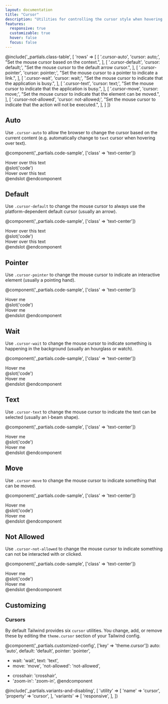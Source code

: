 ```yaml
---
layout: documentation
title: "Cursor"
description: "Utilities for controlling the cursor style when hovering over an element."
features:
  responsive: true
  customizable: true
  hover: false
  focus: false
---
```


@include('_partials.class-table', [
  'rows' => [
    [
      '.cursor-auto',
      'cursor: auto;',
      "Set the mouse cursor based on the context.",
    ],
    [
      '.cursor-default',
      'cursor: default;',
      "Set the mouse cursor to the default arrow cursor.",
    ],
    [
      '.cursor-pointer',
      'cursor: pointer;',
      "Set the mouse cursor to a pointer to indicate a link.",
    ],
    [
      '.cursor-wait',
      'cursor: wait;',
      "Set the mouse cursor to indicate that the application is busy.",
    ],
    [
      '.cursor-text',
      'cursor: text;',
      "Set the mouse cursor to indicate that the application is busy.",
    ],
    [
      '.cursor-move',
      'cursor: move;',
      "Set the mouse cursor to indicate that the element can be moved.",
    ],
    [
      '.cursor-not-allowed',
      'cursor: not-allowed;',
      "Set the mouse cursor to indicate that the action will not be executed.",
    ],
  ]
])

## Auto

Use `.cursor-auto` to allow the browser to change the cursor based on the current content (e.g. automatically change to `text` cursor when hovering over text).

@component('_partials.code-sample', ['class' => 'text-center'])
<div className="cursor-auto max-w-xs p-2 bg-gray-200 mx-auto">
  Hover over this text
</div>
@slot('code')
<div className="cursor-auto ...">
  Hover over this text
</div>
@endslot
@endcomponent

## Default

Use `.cursor-default` to change the mouse cursor to always use the platform-dependent default cursor (usually an arrow).

@component('_partials.code-sample', ['class' => 'text-center'])
<div className="cursor-default max-w-xs p-2 bg-gray-200 mx-auto">
  Hover over this text
</div>
@slot('code')
<div className="cursor-default ...">
  Hover over this text
</div>
@endslot
@endcomponent

## Pointer

Use `.cursor-pointer` to change the mouse cursor to indicate an interactive element (usually a pointing hand).

@component('_partials.code-sample', ['class' => 'text-center'])
<div className="cursor-pointer max-w-xs p-2 bg-gray-200 mx-auto">
  Hover me
</div>
@slot('code')
<div className="cursor-pointer ...">
  Hover me
</div>
@endslot
@endcomponent

## Wait

Use `.cursor-wait` to change the mouse cursor to indicate something is happening in the background (usually an hourglass or watch).

@component('_partials.code-sample', ['class' => 'text-center'])
<div className="cursor-wait max-w-xs p-2 bg-gray-200 mx-auto">
  Hover me
</div>
@slot('code')
<div className="cursor-wait ...">
  Hover me
</div>
@endslot
@endcomponent

## Text

Use `.cursor-text` to change the mouse cursor to indicate the text can be selected (usually an I-beam shape).

@component('_partials.code-sample', ['class' => 'text-center'])
<div className="cursor-text max-w-xs p-2 bg-gray-200 mx-auto">
  Hover me
</div>
@slot('code')
<div className="cursor-text ...">
  Hover me
</div>
@endslot
@endcomponent

## Move

Use `.cursor-move` to change the mouse cursor to indicate something that can be moved.

@component('_partials.code-sample', ['class' => 'text-center'])
<div className="cursor-move max-w-xs p-2 bg-gray-200 mx-auto">
  Hover me
</div>
@slot('code')
<div className="cursor-move ...">
  Hover me
</div>
@endslot
@endcomponent

## Not Allowed

Use `.cursor-not-allowed` to change the mouse cursor to indicate something can not be interacted with or clicked.

@component('_partials.code-sample', ['class' => 'text-center'])
<div className="cursor-not-allowed max-w-xs p-2 bg-gray-200 mx-auto">
  Hover me
</div>
@slot('code')
<div className="cursor-not-allowed ...">
  Hover me
</div>
@endslot
@endcomponent

## Customizing

### Cursors

By default Tailwind provides six `cursor` utilities. You change, add, or remove these by editing the `theme.cursor` section of your Tailwind config.

@component('_partials.customized-config', ['key' => 'theme.cursor'])
  auto: 'auto',
  default: 'default',
  pointer: 'pointer',
- wait: 'wait',
  text: 'text',
- move: 'move',
  'not-allowed': 'not-allowed',
+ crosshair: 'crosshair',
+ 'zoom-in': 'zoom-in',
@endcomponent

@include('_partials.variants-and-disabling', [
    'utility' => [
        'name' => 'cursor',
        'property' => 'cursor',
    ],
    'variants' => [
        'responsive',
    ],
])
